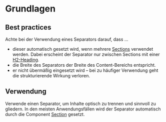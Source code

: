 # Grundlagen

## Best practices

Achte bei der Verwendung eines Separators darauf, dass …

- dieser automatisch gesetzt wird, wenn mehrere [Sections](/03-components/structure/section) verwendet werden. Dabei erscheint der Separator nur zwischen Sections mit einer [H2-Heading](/03-components/content/heading).
- die Breite des Separators der Breite des Content-Bereichs entspricht.
- er nicht übermäßig eingesetzt wird – bei zu häufiger Verwendung geht die strukturierende Wirkung verloren.

## Verwendung
 
Verwende einen Separator, um Inhalte optisch zu trennen und sinnvoll zu gliedern. In den meisten Anwendungsfällen wird der Separator automatisch durch die Component [Section](/03-components/structure/section) gesetzt.
